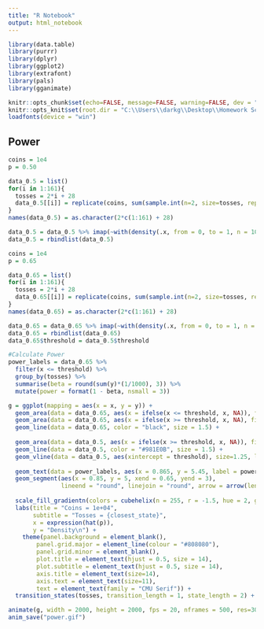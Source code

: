 ```yaml
---
title: "R Notebook"
output: html_notebook
---
```


```r
library(data.table)
library(purrr)
library(dplyr)
library(ggplot2)
library(extrafont)
library(pals)
library(gganimate)

knitr::opts_chunk$set(echo=FALSE, message=FALSE, warning=FALSE, dev = "svg")
knitr::opts_knit$set(root.dir = "C:\\Users\\darkg\\Desktop\\Homework Scans\\2020Sm_ART167\\newsletter\\issue3")
loadfonts(device = "win")
```

## Power
```r
coins = 1e4
p = 0.50

data_0.5 = list()
for(i in 1:161){
  tosses = 2*i + 28
  data_0.5[[i]] = replicate(coins, sum(sample.int(n=2, size=tosses, replace=TRUE, prob=c(1-p, p)) - 1)/tosses)
}
names(data_0.5) = as.character(2*c(1:161) + 28)

data_0.5 = data_0.5 %>% imap(~with(density(.x, from = 0, to = 1, n = 1000, bw = 0.015), data.frame(x, y, "tosses" = as.factor(.y), "threshold" = quantile(.x, 0.95))))
data_0.5 = rbindlist(data_0.5)
```

```r
coins = 1e4
p = 0.65

data_0.65 = list()
for(i in 1:161){
  tosses = 2*i + 28
  data_0.65[[i]] = replicate(coins, sum(sample.int(n=2, size=tosses, replace=TRUE, prob=c(1-p, p)) - 1)/tosses)
}
names(data_0.65) = as.character(2*c(1:161) + 28)

data_0.65 = data_0.65 %>% imap(~with(density(.x, from = 0, to = 1, n = 1000, bw = 0.015), data.frame(x, y, "tosses" = as.factor(.y))))
data_0.65 = rbindlist(data_0.65)
data_0.65$threshold = data_0.5$threshold
```

```r
#Calculate Power
power_labels = data_0.65 %>% 
  filter(x <= threshold) %>% 
  group_by(tosses) %>% 
  summarise(beta = round(sum(y)*(1/1000), 3)) %>% 
  mutate(power = format(1 - beta, nsmall = 3))
```

```r
g = ggplot(mapping = aes(x = x, y = y)) +
  geom_area(data = data_0.65, aes(x = ifelse(x <= threshold, x, NA)), fill = "#3E5165", alpha = 0.85) +
  geom_area(data = data_0.65, aes(x = ifelse(x >= threshold, x, NA), fill = as.numeric(tosses)), alpha = 0.75, show.legend = FALSE) +
  geom_line(data = data_0.65, color = "black", size = 1.5) +
  
  geom_area(data = data_0.5, aes(x = ifelse(x >= threshold, x, NA)), fill = "#D53E4F", alpha = 0.85) +
  geom_line(data = data_0.5, color = "#981E0B", size = 1.5) + 
  geom_vline(data = data_0.5, aes(xintercept = threshold), size=1.25, linetype="dashed") +
  
  geom_text(data = power_labels, aes(x = 0.865, y = 5.45, label = power), size = 6) +
  geom_segment(aes(x = 0.85, y = 5, xend = 0.65, yend = 3),
               lineend = "round", linejoin = "round", arrow = arrow(length = unit(0.5, "cm")), color = "black", size = 0.75) +
  
  scale_fill_gradientn(colors = cubehelix(n = 255, r = -1.5, hue = 2, gamma = 0.8)[25:220]) +
  labs(title = "Coins = 1e+04",
       subtitle = "Tosses = {closest_state}",
       x = expression(hat(p)),
       y = "Density\n") +
    theme(panel.background = element_blank(),
        panel.grid.major = element_line(colour = "#808080"),
        panel.grid.minor = element_blank(),
        plot.title = element_text(hjust = 0.5, size = 14),
        plot.subtitle = element_text(hjust = 0.5, size = 14),
        axis.title = element_text(size=14),
        axis.text = element_text(size=11),
        text = element_text(family = "CMU Serif")) +
  transition_states(tosses, transition_length = 1, state_length = 2) + ease_aes()

animate(g, width = 2000, height = 2000, fps = 20, nframes = 500, res=300)
anim_save("power.gif")
```